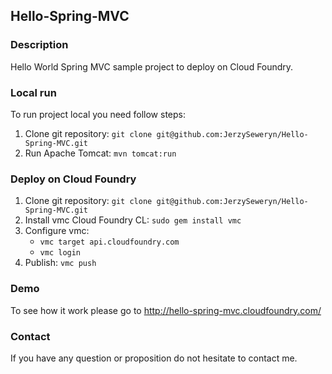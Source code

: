 == Hello-Spring-MVC ==
=== Description ===
Hello World Spring MVC sample project to deploy on Cloud Foundry.

=== Local run ===
To run project local you need follow steps:
# Clone git repository: <code>git clone git@github.com:JerzySeweryn/Hello-Spring-MVC.git</code>
# Run Apache Tomcat: <code>mvn tomcat:run</code>

=== Deploy on Cloud Foundry ===
# Clone git repository: <code>git clone git@github.com:JerzySeweryn/Hello-Spring-MVC.git</code>
# Install vmc Cloud Foundry CL: <code>sudo gem install vmc</code>
# Configure vmc:
#* <code>vmc target api.cloudfoundry.com</code>
#* <code>vmc login</code>
# Publish: <code>vmc push</code>
=== Demo ===
To see how it work please go to http://hello-spring-mvc.cloudfoundry.com/

=== Contact ===
If you have any question or proposition do not hesitate to contact me.